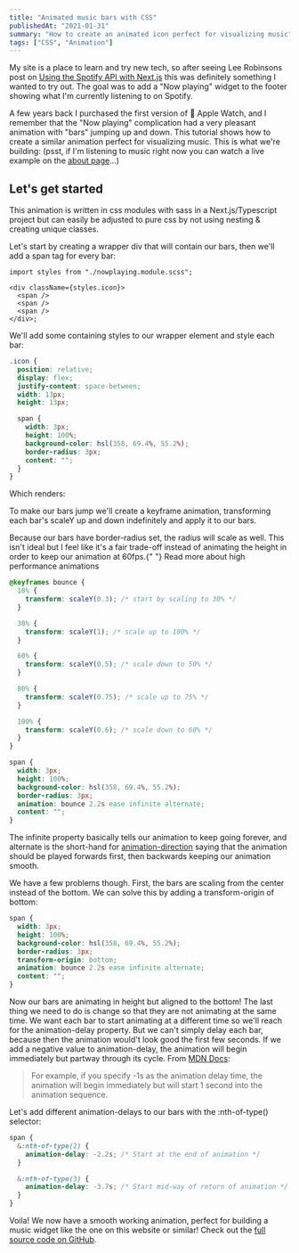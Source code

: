 ```yaml
---
title: "Animated music bars with CSS"
publishedAt: "2021-01-31"
summary: "How to create an animated icon perfect for visualizing music"
tags: ["CSS", "Animation"]
---
```


My site is a place to learn and try new tech, so after seeing Lee Robinsons post on [Using the Spotify API with Next.js](https://leerob.io/blog/spotify-api-nextjs) this was definitely something I wanted to try out. The goal was to add a "Now playing" widget to the footer showing what I'm currently listening to on Spotify.

A few years back I purchased the first version of  Apple Watch, and I remember that the "Now playing" complication had a very pleasant animation with "bars" jumping up and down. This tutorial shows how to create a similar animation perfect for visualizing music. This is what we're building: (psst, if I'm listening to music right now you can watch a live example on the [about page](/about)…)

<div
  style={{
    padding: "50px",
    backgroundColor: vars.colors.card,
    borderRadius: "5px",
    textAlign: "center",
  }}
>
  <NowPlayingIcon />
</div>

## Let's get started

This animation is written in css modules with sass in a Next.js/Typescript project but can easily be adjusted to pure css by not using nesting & creating unique classes.

Let's start by creating a wrapper div that will contain our bars, then we'll add a span tag for every bar:

```tsx
import styles from "./nowplaying.module.scss";

<div className={styles.icon}>
  <span />
  <span />
  <span />
</div>;
```

We'll add some containing styles to our wrapper element and style each bar:

```scss
.icon {
  position: relative;
  display: flex;
  justify-content: space-between;
  width: 13px;
  height: 13px;

  span {
    width: 3px;
    height: 100%;
    background-color: hsl(358, 69.4%, 55.2%);
    border-radius: 3px;
    content: "";
  }
}
```

Which renders:

<div
  style={{
    padding: "50px",
    backgroundColor: vars.colors.card,
    borderRadius: "5px",
    textAlign: "center",
  }}
>
  <div
    style={{
      position: "relative",
      display: "inline-flex",
      justifyContent: "space-between",
      width: 13,
      height: 13,
    }}
  >
    <span
      style={{
        width: 3,
        height: "100%",
        backgroundColor: "hsl(358, 69.4%, 55.2%)",
        content: "",
        borderRadius: 3,
      }}
    />
    <span
      style={{
        width: 3,
        height: "100%",
        backgroundColor: "hsl(358, 69.4%, 55.2%)",
        content: "",
        borderRadius: 3,
      }}
    />
    <span
      style={{
        width: 3,
        height: "100%",
        backgroundColor: "hsl(358, 69.4%, 55.2%)",
        content: "",
        borderRadius: 3,
      }}
    />
  </div>
</div>

To make our bars jump we'll create a keyframe animation, transforming each bar's scaleY up and down indefinitely and apply it to our bars.

<Alert>
  Because our bars have border-radius set, the radius will scale as well. This
  isn't ideal but I feel like it's a fair trade-off instead of animating the
  height in order to keep our animation at 60fps.{" "}
  <Link href="https://www.html5rocks.com/en/tutorials/speed/high-performance-animations/">
    Read more about high performance animations
  </Link>
</Alert>
<br />

```scss
@keyframes bounce {
  10% {
    transform: scaleY(0.3); /* start by scaling to 30% */
  }

  30% {
    transform: scaleY(1); /* scale up to 100% */
  }

  60% {
    transform: scaleY(0.5); /* scale down to 50% */
  }

  80% {
    transform: scaleY(0.75); /* scale up to 75% */
  }

  100% {
    transform: scaleY(0.6); /* scale down to 60% */
  }
}

span {
  width: 3px;
  height: 100%;
  background-color: hsl(358, 69.4%, 55.2%);
  border-radius: 3px;
  animation: bounce 2.2s ease infinite alternate;
  content: "";
}
```

The infinite property basically tells our animation to keep going forever, and alternate is the short-hand for [animation-direction](https://developer.mozilla.org/en-US/docs/Web/CSS/animation-direction) saying that the animation should be played forwards first, then backwards keeping our animation smooth.

<div
  style={{
    padding: "50px",
    backgroundColor: vars.colors.card,
    borderRadius: "5px",
    textAlign: "center",
  }}
>
  <div
    style={{
      position: "relative",
      display: "inline-flex",
      justifyContent: "space-between",
      width: 13,
      height: 13,
    }}
  >
    <span
      style={{
        width: 3,
        height: "100%",
        backgroundColor: "hsl(358, 69.4%, 55.2%)",
        content: "",
        borderRadius: 3,
        animation: "bounce 2.2s ease infinite alternate",
      }}
    />
    <span
      style={{
        width: 3,
        height: "100%",
        backgroundColor: "hsl(358, 69.4%, 55.2%)",
        content: "",
        borderRadius: 3,
        animation: "bounce 2.2s ease infinite alternate",
      }}
    />
    <span
      style={{
        width: 3,
        height: "100%",
        backgroundColor: "hsl(358, 69.4%, 55.2%)",
        content: "",
        borderRadius: 3,
        animation: "bounce 2.2s ease infinite alternate",
      }}
    />
  </div>
</div>

We have a few problems though. First, the bars are scaling from the center instead of the bottom. We can solve this by adding a transform-origin of bottom:

```scss
span {
  width: 3px;
  height: 100%;
  background-color: hsl(358, 69.4%, 55.2%);
  border-radius: 3px;
  transform-origin: bottom;
  animation: bounce 2.2s ease infinite alternate;
  content: "";
}
```

<div
  style={{
    padding: "50px",
    backgroundColor: vars.colors.card,
    borderRadius: "5px",
    textAlign: "center",
  }}
>
  <div
    style={{
      position: "relative",
      display: "inline-flex",
      justifyContent: "space-between",
      width: 13,
      height: 13,
    }}
  >
    <span
      style={{
        width: 3,
        height: "100%",
        backgroundColor: "hsl(358, 69.4%, 55.2%)",
        content: "",
        borderRadius: 3,
        animation: "bounce 2.2s ease infinite alternate",
        transformOrigin: "bottom",
      }}
    />
    <span
      style={{
        width: 3,
        height: "100%",
        backgroundColor: "hsl(358, 69.4%, 55.2%)",
        content: "",
        borderRadius: 3,
        animation: "bounce 2.2s ease infinite alternate",
        transformOrigin: "bottom",
      }}
    />
    <span
      style={{
        width: 3,
        height: "100%",
        backgroundColor: "hsl(358, 69.4%, 55.2%)",
        content: "",
        borderRadius: 3,
        animation: "bounce 2.2s ease infinite alternate",
        transformOrigin: "bottom",
      }}
    />
  </div>
</div>

Now our bars are animating in height but aligned to the bottom! The last thing we need to do is change so that they are not animating at the same time. We want each bar to start animating at a different time so we'll reach for the animation-delay property. But we can't simply delay each bar, because then the animation would't look good the first few seconds. If we add a negative value to animation-delay, the animation will begin immediately but partway through its cycle. From [MDN Docs](https://developer.mozilla.org/en-US/docs/Web/CSS/animation-delay):

> For example, if you specify -1s as the animation delay time, the animation will begin immediately but will start 1 second into the animation sequence.

Let's add different animation-delays to our bars with the :nth-of-type() selector:

```scss
span {
  &:nth-of-type(2) {
    animation-delay: -2.2s; /* Start at the end of animation */
  }

  &:nth-of-type(3) {
    animation-delay: -3.7s; /* Start mid-way of return of animation */
  }
}
```

<div
  style={{
    padding: "50px",
    backgroundColor: vars.colors.card,
    borderRadius: "5px",
    textAlign: "center",
  }}
>
  <NowPlayingIcon />
</div>

Voila! We now have a smooth working animation, perfect for building a music widget like the one on this website or similar! Check out the [full source code on GitHub](https://github.com/samuelkraft/samuelkraft-next/blob/master/components/nowplaying.module.scss).
